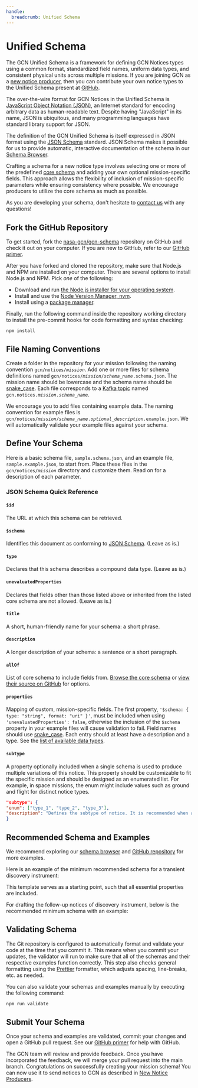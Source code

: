 ```yaml
---
handle:
  breadcrumb: Unified Schema
---
```



# Unified Schema

The GCN Unified Schema is a framework for defining GCN Notices types using a common format, standardized field names, uniform data types, and consistent physical units across multiple missions. If you are joining GCN as a [new notice producer](/docs/notices/producers), then you can contribute your own notice types to the Unified Schema present at [GitHub](https://github.com/nasa-gcn/gcn-schema).

The over-the-wire format for GCN Notices in the Unified Schema is [JavaScript Object Notation (JSON)](https://developer.mozilla.org/en-US/docs/Glossary/JSON), an Internet standard for encoding arbitrary data as human-readable text. Despite having "JavaScript" in its name, JSON is ubiquitous, and many programming languages have standard library support for JSON.

The definition of the GCN Unified Schema is itself expressed in JSON format using the [JSON Schema](https://json-schema.org) standard. JSON Schema makes it possible for us to provide automatic, interactive documentation of the schema in our [Schema Browser](/docs/schema/stable/gcn).

Crafting a schema for a new notice type involves selecting one or more of the predefined [core schema](/docs/schema/stable/gcn/notices/core) and adding your own optional mission-specific fields. This approach allows the flexibility of inclusion of mission-specific parameters while ensuring consistency where possible. We encourage producers to utilize the core schema as much as possible.

As you are developing your schema, don't hesitate to [contact us](/contact) with any questions!

## Fork the GitHub Repository

To get started, fork the [nasa-gcn/gcn-schema](https://github.com/nasa-gcn/gcn-schema) repository on GitHub and check it out on your computer. If you are new to GitHub, refer to our [GitHub primer](/docs/contributing/github).

After you have forked and cloned the repository, make sure that Node.js and NPM are installed on your computer. There are several options to install Node.js and NPM. Pick _one_ of the following:

- Download and run [the Node.js installer for your operating system](https://nodejs.org/en/download/).
- Install and use the [Node Version Manager, nvm](https://github.com/nvm-sh/nvm).
- Install using a [package manager](https://nodejs.org/en/download/package-manager/).

Finally, run the following command inside the repository working directory to install the pre-commit hooks for code formatting and syntax checking:

```
npm install
```

## File Naming Conventions

Create a folder in the repository for your mission following the naming convention <code>gcn/notices/<i>mission</i></code>. Add one or more files for schema definitions named <code>gcn/notices/<i>mission</i>/<i>schema_name</i>.schema.json</code>. The mission name should be lowercase and the schema name should be [snake_case](https://en.wikipedia.org/wiki/Snake_case). Each file corresponds to a [Kafka topic](/docs/notices/producers) named <code>gcn.notices.<i>mission</i>.<i>schema_name</i></code>.

We encourage you to add files containing example data. The naming convention for example files is <code>gcn/notices/<i>mission</i>/<i>schema_name</i>.<i>optional_description</i>.example.json</code>. We will automatically validate your example files against your schema.

## Define Your Schema

Here is a basic schema file, `sample.schema.json`, and an example file, `sample.example.json`, to start from. Place these files in the <code>gcn/notices/<i>mission</i></code> directory and customize them. Read on for a description of each parameter.

<Tabs>
  <Tab label="sample.schema.json">
    <Highlight
      language="json"
      code={JSON.stringify(
        {
          $id: 'https://gcn.nasa.gov/schema/main/gcn/notices/mission/sample.schema.json',
          $schema: 'https://json-schema.org/draft/2020-12/schema',
          type: 'object',
          unevaluatedProperties: false,
          title: 'Your Schema Name',
          description: 'A description for your schema',
          allOf: [
            {
              $ref: '../core/Alert.schema.json',
            },
            {
              $ref: '../core/Localization.schema.json',
            },
          ],
          properties: {
            $schema: { type: 'string', format: 'uri' },
            example_field_1: {
              type: 'string',
              description: 'A custom field that can hold text',
            },
            example_field_2: {
              type: 'number',
              description: 'A custom field that holds a number',
            },
          },
        },
        null,
        2
      )}
    />
  </Tab>
  <Tab label="sample.example.json">
    <Highlight
      language="json"
      code={JSON.stringify(
        {
          $schema:
            'https://gcn.nasa.gov/schema/main/gcn/notices/mission/sample.schema.json',
          alert_datetime: '2023-09-28T01:40:30Z',
          ra: 197.44871198,
          dec: -23.38397612,
          example_field_1:
            'The ultimate answer to life, the universe, and everything',
          example_field_2: 42,
        },
        null,
        2
      )}
    />
  </Tab>
</Tabs>

### JSON Schema Quick Reference

#### `$id`

The URL at which this schema can be retrieved.

#### `$schema`

Identifies this document as conforming to [JSON Schema](https://json-schema.org). (Leave as is.)

#### `type`

Declares that this schema describes a compound data type. (Leave as is.)

#### `unevaluatedProperties`

Declares that fields other than those listed above or inherited from the listed core schema are not allowed. (Leave as is.)

#### `title`

A short, human-friendly name for your schema: a short phrase.

#### `description`

A longer description of your schema: a sentence or a short paragraph.

#### `allOf`

List of core schema to include fields from. [Browse the core schema](/docs/schema/stable/gcn/notices/core) or [view their source on GitHub](https://github.com/nasa-gcn/gcn-schema/tree/main/gcn/notices/core) for options.

#### `properties`

Mapping of custom, mission-specific fields. The first property, `'$schema: { type: "string", format: "uri" }'`, must be included when using `'unevaluatedProperties': false`, otherwise the inclusion of the `$schema` property in your example files will cause validation to fail. Field names should use [snake_case](https://en.wikipedia.org/wiki/Snake_case). Each entry should at least have a description and a type. See the [list of available data types](https://json-schema.org/understanding-json-schema/reference/type.html).

#### `subtype`

A property optionally included when a single schema is used to produce multiple variations of this notice. This property should be customizable to fit the specific mission and should be designed as an enumerated list. For example, in space missions, the enum might include values such as ground and flight for distinct notice types.

```json
"subtype": {
"enum": ["type_1", "type_2", "type_3"],
"description": "Defines the subtype of notice. It is recommended when a single schema is used to produce multiple variations of a notice."
}
```

## Recommended Schema and Examples

We recommend exploring our [schema browser](/docs/schema/stable/gcn/notices) and [GitHub repository](https://github.com/nasa-gcn/gcn-schema/tree/main/gcn/notices) for more examples.

Here is an example of the minimum recommended schema for a transient discovery instrument:

<Tabs>
  <Tab label="discovery.schema.json">
    <Highlight
      language="json"
      code={JSON.stringify(
        {
          $id: 'https://gcn.nasa.gov/schema/main/gcn/notices/LISA/discovery.schema.json',
          $schema: 'https://json-schema.org/draft/2020-12/schema',
          title: 'Recommended schema for discovery instruments',
          description:
            'This is a basic transient discovery instrument schema template.',
          type: 'object',
          allOf: [
            {
              $ref: '../core/Alert.schema.json',
            },
            {
              $ref: '../core/DateTime.schema.json',
            },
            {
              $ref: '../core/Event.schema.json',
            },
            {
              $ref: '../core/Reporter.schema.json',
            },
            {
              $ref: '../core/Localization.schema.json',
            },
          ],
          required: ['alert_datetime', 'mission'],
          properties: {
            subtype: {
              enum: ['type_1', 'type_2', 'type_3'],
              description:
                'Subtype is required when a single schema is used to produce multiple variations of a notice.',
            },
          },
        },
        null,
        2
      )}
    />
  </Tab>
  <Tab label="discovery.example.json">
    <Highlight
      language="json"
      code={JSON.stringify(
        {
          $schema:
            'https://gcn.nasa.gov/schema/main/gcn/notices/LISA/discovery.schema.json',
          mission: 'LISA',
          instrument: 'LISA Instrument',
          messenger: 'GW',
          alert_datetime: '2040-02-29T00:00:00Z',
          alert_type: 'initial',
          event_name: 'GW400228',
          id: '0123456',
          trigger_time: '2040-02-28T12:00:00Z',
          ra: 60.0,
          dec: 42.0,
          ra_dec_error: 0.02,
          record_number: 1,
          subtype: 'type_1',
        },
        null,
        2
      )}
    />
  </Tab>
</Tabs>

This template serves as a starting point, such that all essential properties are included.

For drafting the follow-up notices of discovery instrument, below is the recommended minimum schema with an example:

<Tabs>
  <Tab label="follow_up.schema.json">
    <Highlight
      language="json"
      code={JSON.stringify(
        {
          $id: 'https://gcn.nasa.gov/schema/main/gcn/notices/LISA/follow_up.schema.json',
          $schema: 'https://json-schema.org/draft/2020-12/schema',
          title: 'Recommended Schema for follow-up observations',
          description: 'This is basic follow-up instrument schema template.',
          type: 'object',
          allOf: [
            {
              $ref: '../core/FollowUp.schema.json',
            },
            {
              $ref: '../core/Alert.schema.json',
            },
            {
              $ref: '../core/DateTime.schema.json',
            },
            {
              $ref: '../core/Event.schema.json',
            },
            {
              $ref: '../core/Reporter.schema.json',
            },
            {
              $ref: '../core/Localization.schema.json',
            },
          ],
          required: ['mission', 'ref_instrument'],
          properties: {
            subtype: {
              enum: ['type_1', 'type_2', 'type_3'],
              description:
                'Subtype is required when a single schema is used to produce multiple variations of a notice.',
            },
          },
        },
        null,
        2
      )}
    />
  </Tab>
  <Tab label="follow_up.example.json">
    <Highlight
      language="json"
      code={JSON.stringify(
        {
          $schema:
            'https://gcn.nasa.gov/schema/main/gcn/notices/LISA/follow_up.schema.json',
          mission: 'TMT',
          instrument: 'WFOS',
          messenger: 'EM',
          alert_datetime: '2040-05-04T12:00:00Z',
          alert_type: 'initial',
          event_name: 'GW400228',
          ref_type: 'GW',
          ref_instrument: 'LISA',
          ref_ID: '0123456',
          ra: 60.0,
          dec: 42.0,
          ra_dec_error: 0.02,
          record_number: 1,
          subtype: 'type_1',
        },
        null,
        2
      )}
    />
  </Tab>
</Tabs>

## Validating Schema

The Git repository is configured to automatically format and validate your code at the time that you commit it. This means when you commit your updates, the validator will run to make sure that all of the schemas and their respective examples function correctly. This step also checks general formatting using the [Prettier](https://prettier.io/) formatter, which adjusts spacing, line-breaks, etc. as needed.

You can also validate your schemas and examples manually by executing the following command:

```sh
npm run validate
```

## Submit Your Schema

Once your schema and examples are validated, commit your changes and open a GitHub pull request. See our [GitHub primer](/docs/contributing/github) for help with GitHub.

The GCN team will review and provide feedback. Once you have incorporated the feedback, we will merge your pull request into the main branch. Congratulations on successfully creating your mission schema! You can now use it to send notices to GCN as described in [New Notice Producers](/docs/notices/producers).

